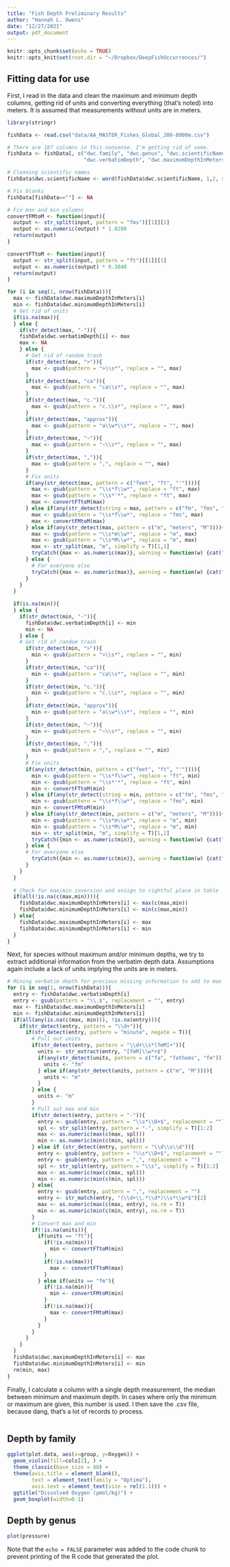 ```yaml
---
title: "Fish Depth Preliminary Results"
author: "Hannah L. Owens"
date: "12/27/2021"
output: pdf_document
---
```


```r
knitr::opts_chunk$set(echo = TRUE)
knitr::opts_knit$set(root.dir = "~/Dropbox/DeepFishOccurrences/")
```

## Fitting data for use

First, I read in the data and clean the maximum and minimum depth columns, getting rid of units and converting everything (that's noted) into meters. It is assumed that measurements without units are in meters.

```r
library(stringr)

fishData <- read.csv("data/AA_MASTER_Fishes_Global_200-8000m.csv")

# There are 187 columns in this nonsense. I'm getting rid of some.
fishData <- fishData[, c("dwc.family", "dwc.genus", "dwc.scientificName",
                         "dwc.verbatimDepth", "dwc.maximumDepthInMeters", "dwc.minimumDepthInMeters")]

# Cleaning scientific names
fishData$dwc.scientificName <- word(fishData$dwc.scientificName, 1,2, sep=" ")

# Fix blanks
fishData[fishData==""] <- NA

# Fix max and min columns
convertFMtoM <- function(input){
  output <- str_split(input, pattern = "fms")[[1]][1]
  output <- as.numeric(output) * 1.8288
  return(output)
}

convertFTtoM <- function(input){
  output <- str_split(input, pattern = "ft")[[1]][1]
  output <- as.numeric(output) * 0.3048
  return(output)
}

for (i in seq(1, nrow(fishData))){
  max <- fishData$dwc.maximumDepthInMeters[i]
  min <- fishData$dwc.minimumDepthInMeters[i]
  # Get rid of units
  if(is.na(max)){
  } else {
    if(str_detect(max, "-")){
    fishData$dwc.verbatimDepth[i] <- max
    max <- NA
    } else {
      # Get rid of random trash
      if(str_detect(max, ">")){
        max <- gsub(pattern = ">\\s*", replace = "", max)
      }
      if(str_detect(max, "ca")){
        max <- gsub(pattern = "ca\\s*", replace = "", max)
      } 
      if(str_detect(max, "c.")){
        max <- gsub(pattern = "c.\\s*", replace = "", max)
      }
      if(str_detect(max, "approx")){
        max <- gsub(pattern = "a\\w*\\s*", replace = "", max)
      }
      if(str_detect(max, "~")){
        max <- gsub(pattern = "~\\s*", replace = "", max)
      }
      if(str_detect(max, ",")){
        max <- gsub(pattern = ",", replace = "", max)
      }
      # Fix units
      if(any(str_detect(max, pattern = c("feet", "ft", "'")))){
        max <- gsub(pattern = "\\s*f\\w*", replace = "ft", max)
        max <- gsub(pattern = "\\s*'*", replace = "ft", max)
        max <- convertFTtoM(max)
      } else if(any(str_detect(string = max, pattern = c("fm", "fms", "fathoms")))){
        max <- gsub(pattern = "\\s*f\\w*", replace = "fms", max)
        max <- convertFMtoM(max)
      } else if(any(str_detect(max, pattern = c("m", "meters", "M")))){
        max <- gsub(pattern = "\\s*m\\w*", replace = "m", max)
        max <- gsub(pattern = "\\s*M\\w*", replace = "m", max)
        max <- str_split(max, "m", simplify = T)[1,1]
        tryCatch({max <- as.numeric(max)}, warning = function(w) {cat("Index:", i, "max:", max, "\n")})
      } else {
        # For everyone else
        tryCatch({max <- as.numeric(max)}, warning = function(w) {cat("Index:", i, "max:", max, "\n")})
      }
    }
  }
  
  if(is.na(min)){
  } else {
    if(str_detect(min, "-")){
      fishData$dwc.verbatimDepth[i] <- min
      min <- NA
    } else {
    # Get rid of random trash
      if(str_detect(min, ">")){
        min <- gsub(pattern = ">\\s*", replace = "", min)
      }
      if(str_detect(min, "ca")){
        min <- gsub(pattern = "ca\\s*", replace = "", min)
      } 
      if(str_detect(min, "c.")){
        min <- gsub(pattern = "c.\\s*", replace = "", min)
      }
      if(str_detect(min, "approx")){
        min <- gsub(pattern = "a\\w*\\s*", replace = "", min)
      }
      if(str_detect(min, "~")){
        min <- gsub(pattern = "~\\s*", replace = "", min)
      }
      if(str_detect(min, ",")){
        min <- gsub(pattern = ",", replace = "", min)
      }
      # Fix units
      if(any(str_detect(min, pattern = c("feet", "ft", "'")))){
        min <- gsub(pattern = "\\s*f\\w*", replace = "ft", min)
        min <- gsub(pattern = "\\s*'*", replace = "ft", min)
        min <- convertFTtoM(min)
      } else if(any(str_detect(string = min, pattern = c("fm", "fms", "fathoms")))){
        min <- gsub(pattern = "\\s*f\\w*", replace = "fms", min)
        min <- convertFMtoM(min)
      } else if(any(str_detect(min, pattern = c("m", "meters", "M")))){
        min <- gsub(pattern = "\\s*m\\w*", replace = "m", min)
        min <- gsub(pattern = "\\s*M\\w*", replace = "m", min)
        min <- str_split(min, "m", simplify = T)[1,1]
        tryCatch({min <- as.numeric(min)}, warning = function(w) {cat("Index:", i, "min:", min, "\n")})
      } else {
      # For everyone else
        tryCatch({min <- as.numeric(min)}, warning = function(w) {cat("Index:", i, "min:", min, "\n")})
      }
    }
  }
  
  # Check for max/min inversion and assign to rightful place in table
  if(all(!is.na(c(max,min)))){
    fishData$dwc.maximumDepthInMeters[i] <- max(c(max,min))
    fishData$dwc.minimumDepthInMeters[i] <- min(c(max,min))
  } else{
    fishData$dwc.maximumDepthInMeters[i] <- max
    fishData$dwc.minimumDepthInMeters[i] <- min
  }
}
```

Next, for species without maximum and/or minimum depths, we try to extract additional information from the verbatim depth data. Assumptions again include a lack of units implying the units are in meters.

``` r
# Mining verbatim depth for precious missing information to add to max and min columns
for (i in seq(1, nrow(fishData))){
  entry <- fishData$dwc.verbatimDepth[i]
  entry <- gsub(pattern = "\\.$", replacement = "", entry)
  max <- fishData$dwc.maximumDepthInMeters[i]
  min <- fishData$dwc.minimumDepthInMeters[i]
  if(all(any(is.na(c(max, min))), !is.na(entry))){
    if(str_detect(entry, pattern = "\\d+")){
      if(str_detect(entry, pattern = "minute", negate = T)){
        # Pull out units
        if(str_detect(entry, pattern = "\\d+\\s*[fmM]+")){
          units <- str_extract(entry, "[fmM]\\w*+$")
          if(any(str_detect(units, pattern = c("fa", "fathoms", "fm")))){
            units <- "fm"
          } else if(any(str_detect(units, pattern = c("m", "M")))){
            units <- "m"
          } 
        } else {
          units <- "m"
        }
        # Pull out max and min
        if(str_detect(entry, pattern = "-")){
          entry <- gsub(entry, pattern = "\\s*\\D+$", replacement = "")
          spl <- str_split(entry, pattern = "-", simplify = T)[1:2]
          max <- as.numeric(max(c(max, spl)))
          min <- as.numeric(min(c(min, spl)))
        } else if (str_detect(entry, pattern = "\\d\\s\\d")){
          entry <- gsub(entry, pattern = "\\s*\\D+$", replacement = "")
          entry <- gsub(entry, pattern = ",", replacement = "")
          spl <- str_split(entry, pattern = "\\s", simplify = T)[1:2]
          max <- as.numeric(max(c(max, spl)))
          min <- as.numeric(min(c(min, spl)))
        } else{
          entry <- gsub(entry, pattern = ",", replacement = "")
          entry <- str_match(entry, "(\\d+\\.*\\d*)\\s*\\w*$")[2]
          max <- as.numeric(max(c(max, entry), na.rm = T))
          min <- as.numeric(min(c(min, entry), na.rm = T))
        }
        # Convert max and min
        if(!is.na(units)){
          if(units == "ft"){
            if(!is.na(min)){
              min <- convertFTtoM(min)
            }
            if(!is.na(max)){
              max <- convertFTtoM(max)
            }
          } else if(units == "fm"){
            if(!is.na(min)){
              min <- convertFMtoM(min)
            }
            if(!is.na(max)){
              max <- convertFMtoM(max)
            }
          }
        }
      }
    }
  }
  fishData$dwc.maximumDepthInMeters[i] <- max
  fishData$dwc.minimumDepthInMeters[i] <- min
  rm(min, max)
}
```
Finally, I calculate a column with a single depth measurement, the median between minimum and maximum depth. In cases where only the minimum or maximum are given, this number is used. I then save the .csv file, because dang, that's a lot of records to process.

```r

```

## Depth by family

```r
ggplot(plot.data, aes(x=group, y=Oxygen)) + 
  geom_violin(fill=cols[2], ) +
  theme_classic(base_size = 40) +
  theme(axis.title = element_blank(), 
        text = element_text(family = "Optima"), 
        axis.text = element_text(size = rel(1.1))) +
  ggtitle("Dissolved Oxygen (µmol/kg)") + 
  geom_boxplot(width=0.1)
```

## Depth by genus


```r
plot(pressure)
```

Note that the `echo = FALSE` parameter was added to the code chunk to prevent printing of the R code that generated the plot.
